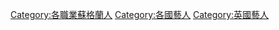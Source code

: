 [[Category:各職業蘇格蘭人|Category:各職業蘇格蘭人]]
[[Category:各國藝人|Category:各國藝人]]
[[Category:英國藝人|Category:英國藝人]]